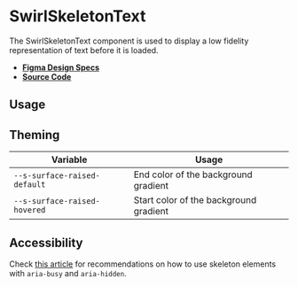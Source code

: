 
<Meta title="Components/SwirlSkeletonText" />

# SwirlSkeletonText

The SwirlSkeletonText component is used to display a low fidelity representation
of text before it is loaded.

- **[Figma Design Specs](https://www.figma.com/file/iRHiAFsHxnzux8gQ9EjlZe/Swirl-Components?node-id=2929%3A17884&t=Que3BOUIEmzL9qsn-0)**
- **[Source Code](https://github.com/flip-corp/swirl/tree/main/packages/swirl-components/src/components/swirl-skeleton-text)**

## Usage

<Canvas withSource="open">
  <Story id="components-swirlskeletontext--swirl-skeleton-text" />
</Canvas>

<ArgsTable story="." />

## Theming

| Variable                     | Usage                                  |
| ---------------------------- | -------------------------------------- |
| `--s-surface-raised-default` | End color of the background gradient   |
| `--s-surface-raised-hovered` | Start color of the background gradient |

## Accessibility

Check
[this article](https://adrianroselli.com/2020/11/more-accessible-skeletons.html)
for recommendations on how to use skeleton elements with `aria-busy` and
`aria-hidden`.
